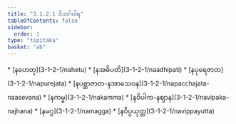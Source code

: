 ```yaml
---
title: "3.1.2.1 ဝိဘင်္ဂဝါရ"
tableOfContents: false
sidebar:
  order: 1
type: "tipitaka"
basket: "ab"
---
```



<DynamicBreadcrumb />



<TableOfContents>
* [နဟေတု](3-1-2-1/nahetu)
* [နအဓိပတိ](3-1-2-1/naadhipati)
* [နပုရေဇာတ](3-1-2-1/napurejata)
* [နပစ္ဆာဇာတ-နအာသေဝန](3-1-2-1/napacchajata-naasevana)
* [နကမ္မ](3-1-2-1/nakamma)
* [နဝိပါက-နဈာန](3-1-2-1/navipaka-najhana)
* [နမဂ္ဂ](3-1-2-1/namagga)
* [နဝိပ္ပယုတ္တ](3-1-2-1/navippayutta)
</TableOfContents>